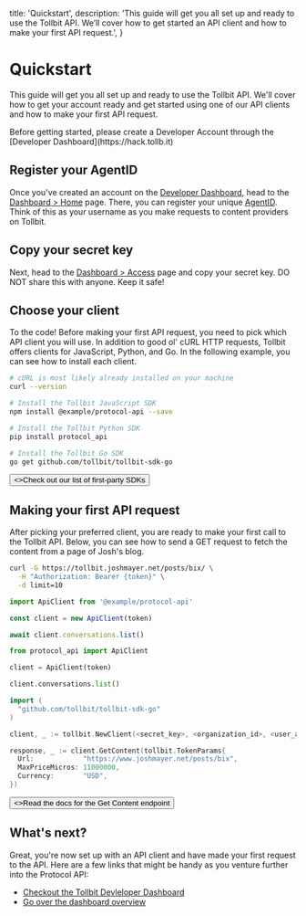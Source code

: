   title: 'Quickstart',
  description:
    'This guide will get you all set up and ready to use the Tollbit API. We’ll cover how to get started an API client and how to make your first API request.',
}

# Quickstart

This guide will get you all set up and ready to use the Tollbit API. We'll cover how to get your account ready and get started using one of
our API clients and how to make your first API request.

<Note>
  Before getting started, please create a Developer Account through the
  [Developer Dashboard](https://hack.tollb.it)
</Note>

## Register your AgentID

Once you've created an account on the [Developer Dashboard](https://hack.tollb.it), head to the [Dashboard > Home](https://hack.tollb.it/home) page. There, you can
register your unique [AgentID](/dev-overview#agentid). Think of this as your username as you make requests to content providers on Tollbit.

## Copy your secret key

Next, head to the [Dashboard > Access](https://hack.tollb.it/access) page and copy your secret key. DO NOT share this with anyone. Keep it safe!

## Choose your client

To the code! Before making your first API request, you need to pick which API client you will use.
In addition to good ol' cURL HTTP requests, Tollbit offers clients for JavaScript, Python, and Go.
In the following example, you can see how to install each client.

<CodeGroup>

```bash {{ title: 'cURL' }}
# cURL is most likely already installed on your machine
curl --version
```

```bash {{ language: 'js' }}
# Install the Tollbit JavaScript SDK
npm install @example/protocol-api --save
```

```bash {{ language: 'python' }}
# Install the Tollbit Python SDK
pip install protocol_api
```

```bash {{ language: 'go' }}
# Install the Tollbit Go SDK
go get github.com/tollbit/tollbit-sdk-go
```

</CodeGroup>

<div className="not-prose">
  <Button href="/sdks" variant="text" arrow="right">
    <>Check out our list of first-party SDKs</>
  </Button>
</div>

## Making your first API request

After picking your preferred client, you are ready to make your first call to the Tollbit API. Below, you can see how to send a GET request to fetch the content from a page of Josh's blog.

<CodeGroup tag="GET" label="https://tollbit.joshmayer.net/posts/bix">

```bash {{ title: 'cURL' }}
curl -G https://tollbit.joshmayer.net/posts/bix/ \
  -H "Authorization: Bearer {token}" \
  -d limit=10
```

```js
import ApiClient from '@example/protocol-api'

const client = new ApiClient(token)

await client.conversations.list()
```

```python
from protocol_api import ApiClient

client = ApiClient(token)

client.conversations.list()
```

```go
import (
  "github.com/tollbit/tollbit-sdk-go"
)

client, _ := tollbit.NewClient(<secret_key>, <organization_id>, <user_agent>)

response, _ := client.GetContent(tollbit.TokenParams{
  Url:            "https://www.joshmayer.net/posts/bix",
  MaxPriceMicros: 11000000,
  Currency:       "USD",
})
```

</CodeGroup>

<div className="not-prose">
  <Button href="/content" variant="text" arrow="right">
    <>Read the docs for the Get Content endpoint</>
  </Button>
</div>

## What's next?

Great, you're now set up with an API client and have made your first request to the API. Here are a few links that might be handy as you venture further into the Protocol API:

- [Checkout the Tollbit Devleloper Dashboard](https://hack.tollb.it)
- [Go over the dashboard overview](/dev-overview)
